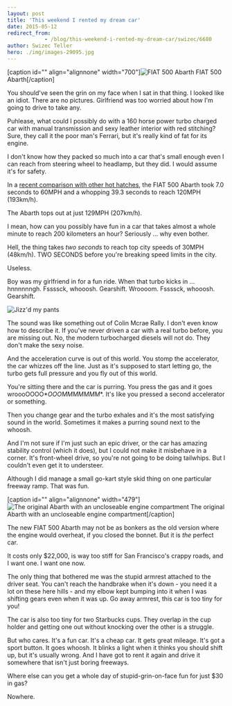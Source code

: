 ```yaml
---
layout: post
title: 'This weekend I rented my dream car'
date: 2015-05-12
redirect_from: 
            - /blog/this-weekend-i-rented-my-dream-car/swizec/6680
author: Swizec Teller
hero: ./img/images-29095.jpg
---
```

\[caption id="" align="alignnone" width="700"]![FIAT 500 Abarth](./img/images-29095.jpg) FIAT 500 Abarth\[/caption]



You should've seen the grin on my face when I sat in that thing. I looked like an idiot. There are no pictures. Girlfriend was too worried about how I'm going to drive to take any.



Puhlease, what could I possibly do with a 160 horse power turbo charged car with manual transmission and sexy leather interior with red stitching? Sure, they call it the poor man's Ferrari, but it's really kind of fat for its engine.



I don't know how they packed so much into a car that's small enough even I can reach from steering wheel to headlamp, but they did. I would assume it's for safety.



In a [recent comparison with other hot hatches](http://www.caranddriver.com/comparisons/2014-ford-fiesta-st-vs-2014-fiat-500-abarth-2014-mini-cooper-s-hardtop-final-scoring-performance-data-and-complete-specs-page-5), the FIAT 500 Abarth took 7.0 seconds to 60MPH and a whopping 39.3 seconds to reach 120MPH (193km/h).



The Abarth tops out at just 129MPH (207km/h).



I mean, how can you possibly have fun in a car that takes almost a whole minute to reach 200 kilometers an hour? Seriously ... why even bother.



Hell, the thing takes _two seconds_ to reach top city speeds of 30MPH (48km/h). TWO SECONDS before you're breaking speed limits in the city.



Useless.



Boy was my girlfriend in for a fun ride. When that turbo kicks in ... hnnnnnngh. Fssssck, whooosh. Gearshift. Wroooom. Fssssck, whooosh. Gearshift.



![Jizz'd my pants](./img/images-29087.gif)



The sound was like something out of Colin Mcrae Rally. I don't even know how to describe it. If you've never driven a car with a real turbo before, you are missing out. No, the modern turbocharged diesels will not do. They don't make the sexy noise.



And the acceleration curve is out of this world. You stomp the accelerator, the car whizzes off the line. Just as it's supposed to start letting go, the turbo gets full pressure and you fly out of this world.



You're sitting there and the car is purring. You press the gas and it goes wroooOOOO\*_OOOMMMMMMM_\*. It's like you pressed a second accelerator or something.



Then you change gear and the turbo exhales and it's the most satisfying sound in the world. Sometimes it makes a purring sound next to the whoosh.



And I'm not sure if I'm just such an epic driver, or the car has amazing stability control (which it does), but I could not make it misbehave in a corner. It's front-wheel drive, so you're not going to be doing tailwhips. But I couldn't even get it to understeer.



Although I did manage a small go-kart style skid thing on one particular freeway ramp. That was fun.



\[caption id="" align="alignnone" width="479"]![The original Abarth with an uncloseable engine compartment](./img/images-29091.jpg) The original Abarth with an uncloseable engine compartment\[/caption]



The new FIAT 500 Abarth may not be as bonkers as the old version where the engine would overheat, if you closed the bonnet. But it is _the_ perfect car.



It costs only $22,000, is way too stiff for San Francisco's crappy roads, and I want one. I want one now.



The only thing that bothered me was the stupid armrest attached to the driver seat. You can't reach the handbrake when it's down - you need it a lot on these here hills - and my elbow kept bumping into it when I was shifting gears even when it was up. Go away armrest, this car is too tiny for you!



The car is also too tiny for two Starbucks cups. They overlap in the cup holder and getting one out without knocking over the other is a struggle.



But who cares. It's a fun car. It's a cheap car. It gets great mileage. It's got a sport button. It goes whoosh. It blinks a light when it thinks you should shift up, but it's usually wrong. And I have got to rent it again and drive it somewhere that isn't just boring freeways.



Where else can you get a whole day of stupid-grin-on-face fun for just $30 in gas?



Nowhere.